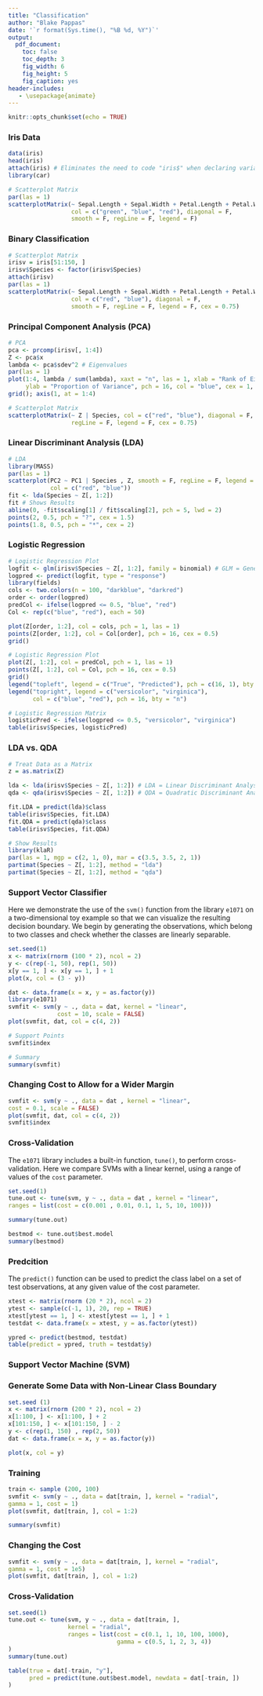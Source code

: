 ---
title: "Classification"
author: "Blake Pappas"
date: '`r format(Sys.time(), "%B %d, %Y")`'
output:
  pdf_document:
    toc: false
    toc_depth: 3
    fig_width: 6
    fig_height: 5
    fig_caption: yes
header-includes:
   - \usepackage{animate}
---

```{r setup, include = FALSE}
knitr::opts_chunk$set(echo = TRUE)
```

### Iris Data

```{r, message = FALSE, warning = FALSE}
data(iris)
head(iris)
attach(iris) # Eliminates the need to code "iris$" when declaring variable names
library(car)

# Scatterplot Matrix
par(las = 1)
scatterplotMatrix(~ Sepal.Length + Sepal.Width + Petal.Length + Petal.Width | Species,
                  col = c("green", "blue", "red"), diagonal = F,
                  smooth = F, regLine = F, legend = F)
```

### Binary Classification

```{r, message = FALSE}
# Scatterplot Matrix
irisv = iris[51:150, ]
irisv$Species <- factor(irisv$Species)
attach(irisv)
par(las = 1)
scatterplotMatrix(~ Sepal.Length + Sepal.Width + Petal.Length + Petal.Width | Species,
                  col = c("red", "blue"), diagonal = F,
                  smooth = F, regLine = F, legend = F, cex = 0.75)
```

### Principal Component Analysis (PCA)

```{r}
# PCA
pca <- prcomp(irisv[, 1:4])
Z <- pca$x
lambda <- pca$sdev^2 # Eigenvalues
par(las = 1)
plot(1:4, lambda / sum(lambda), xaxt = "n", las = 1, xlab = "Rank of Eigenvalues",
     ylab = "Proportion of Variance", pch = 16, col = "blue", cex = 1, ylim = c(0, 1))
grid(); axis(1, at = 1:4)

# Scatterplot Matrix
scatterplotMatrix(~ Z | Species, col = c("red", "blue"), diagonal = F, smooth = F,
                  regLine = F, legend = F, cex = 0.75)
```

### Linear Discriminant Analysis (LDA)

```{r}
# LDA
library(MASS)
par(las = 1)
scatterplot(PC2 ~ PC1 | Species , Z, smooth = F, regLine = F, legend = F, cex = 0.85,
            col = c("red", "blue"))
fit <- lda(Species ~ Z[, 1:2]) 
fit # Shows Results
abline(0, -fit$scaling[1] / fit$scaling[2], pch = 5, lwd = 2)
points(2, 0.5, pch = "?", cex = 1.5)
points(1.8, 0.5, pch = "*", cex = 2)
```

### Logistic Regression

```{r, message = FALSE, warning = FALSE}
# Logistic Regression Plot
logfit <- glm(irisv$Species ~ Z[, 1:2], family = binomial) # GLM = Generalized Linear Model
logpred <- predict(logfit, type = "response")
library(fields)
cols <- two.colors(n = 100, "darkblue", "darkred")
order <- order(logpred)
predCol <- ifelse(logpred <= 0.5, "blue", "red")
Col <- rep(c("blue", "red"), each = 50)

plot(Z[order, 1:2], col = cols, pch = 1, las = 1)
points(Z[order, 1:2], col = Col[order], pch = 16, cex = 0.5)
grid()

# Logistic Regression Plot
plot(Z[, 1:2], col = predCol, pch = 1, las = 1)
points(Z[, 1:2], col = Col, pch = 16, cex = 0.5)
grid()
legend("topleft", legend = c("True", "Predicted"), pch = c(16, 1), bty = "n")
legend("topright", legend = c("versicolor", "virginica"),
       col = c("blue", "red"), pch = 16, bty = "n")

# Logistic Regression Matrix
logisticPred <- ifelse(logpred <= 0.5, "versicolor", "virginica")
table(irisv$Species, logisticPred)
```

### LDA vs. QDA

```{r, warning = FALSE}
# Treat Data as a Matrix
z = as.matrix(Z)

lda <- lda(irisv$Species ~ Z[, 1:2]) # LDA = Linear Discriminant Analysis
qda <- qda(irisv$Species ~ Z[, 1:2]) # QDA = Quadratic Discriminant Analysis

fit.LDA = predict(lda)$class
table(irisv$Species, fit.LDA)
fit.QDA = predict(qda)$class
table(irisv$Species, fit.QDA)

# Show Results
library(klaR)
par(las = 1, mgp = c(2, 1, 0), mar = c(3.5, 3.5, 2, 1))
partimat(Species ~ Z[, 1:2], method = "lda")
partimat(Species ~ Z[, 1:2], method = "qda")
```

### Support Vector Classifier

Here we demonstrate the use of the `svm()` function from the library `e1071` on a two-dimensional toy example so that we can visualize the resulting decision boundary. We begin by generating the observations, which belong to two classes and check whether the classes are linearly separable.

```{r, warning = FALSE}
set.seed(1)
x <- matrix(rnorm (100 * 2), ncol = 2)
y <- c(rep(-1, 50), rep(1, 50))
x[y == 1, ] <- x[y == 1, ] + 1
plot(x, col = (3 - y))

dat <- data.frame(x = x, y = as.factor(y))
library(e1071)
svmfit <- svm(y ~ ., data = dat, kernel = "linear",
              cost = 10, scale = FALSE)
plot(svmfit, dat, col = c(4, 2))

# Support Points
svmfit$index

# Summary
summary(svmfit)
```

### Changing Cost to Allow for a Wider Margin 

```{r}
svmfit <- svm(y ~ ., data = dat , kernel = "linear",
cost = 0.1, scale = FALSE)
plot(svmfit, dat, col = c(4, 2))
svmfit$index
```

### Cross-Validation

The `e1071` library includes a built-in function, `tune()`, to perform cross-validation. Here we compare SVMs with a linear kernel, using a range of values of the `cost` parameter.


```{r}
set.seed(1)
tune.out <- tune(svm, y ~ ., data = dat , kernel = "linear",
ranges = list(cost = c(0.001 , 0.01, 0.1, 1, 5, 10, 100)))

summary(tune.out)

bestmod <- tune.out$best.model
summary(bestmod)
```

### Predcition

The `predict()` function can be used to predict the class label on a set of test observations, at any given value of the cost parameter. 


```{r}
xtest <- matrix(rnorm (20 * 2), ncol = 2)
ytest <- sample(c(-1, 1), 20, rep = TRUE)
xtest[ytest == 1, ] <- xtest[ytest == 1, ] + 1
testdat <- data.frame(x = xtest, y = as.factor(ytest))

ypred <- predict(bestmod, testdat)
table(predict = ypred, truth = testdat$y)
```

### Support Vector Machine (SVM)

### Generate Some Data with Non-Linear Class Boundary

```{r}
set.seed (1)
x <- matrix(rnorm (200 * 2), ncol = 2)
x[1:100, ] <- x[1:100, ] + 2
x[101:150, ] <- x[101:150, ] - 2
y <- c(rep(1, 150) , rep(2, 50))
dat <- data.frame(x = x, y = as.factor(y))

plot(x, col = y)
```

### Training

```{r}
train <- sample (200, 100)
svmfit <- svm(y ~ ., data = dat[train, ], kernel = "radial",
gamma = 1, cost = 1)
plot(svmfit, dat[train, ], col = 1:2)

summary(svmfit)
```

### Changing the Cost

```{r}
svmfit <- svm(y ~ ., data = dat[train, ], kernel = "radial",
gamma = 1, cost = 1e5)
plot(svmfit, dat[train, ], col = 1:2)
```

### Cross-Validation

```{r}
set.seed(1)
tune.out <- tune(svm, y ~ ., data = dat[train, ],
                 kernel = "radial",
                 ranges = list(cost = c(0.1, 1, 10, 100, 1000),
                               gamma = c(0.5, 1, 2, 3, 4))
)
summary(tune.out)

table(true = dat[-train, "y"],
      pred = predict(tune.out$best.model, newdata = dat[-train, ])
)
```